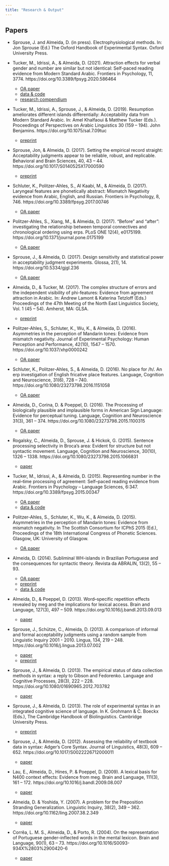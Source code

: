 ```yaml
---
title: "Research & Output"
---
```


## Papers

:::::: biblio ::::::

* [Sprouse, J. and [Almeida, D.]{.pub-me}]{.pub-author} (in press). [Electrophysiological methods]{.pub-title}. In: Jon Sprouse (Ed.) [The Oxford Handbook of Experimental Syntax]{.pub-journal}. Oxford University Press.

* [Tucker, M., Idrissi, A., & [Almeida, D]{.pub-me}]{.pub-author}. (2021). [Attraction effects for verbal gender and number are similar but not identical: Self-paced reading evidence from Modern Standard Arabic.</span> <span class="pub-journal">Frontiers in Psychology]{.pub-title}, [11]{.pub-vol}, [3774]{.pub-pages}. https://doi.org/10.3389/fpsyg.2020.586464
    * <i class="fa fa-file-pdf"></i> [OA paper](https://www.frontiersin.org/articles/10.3389/fpsyg.2020.586464/pdf) <i class="ai ai-open-access"></i>
    * <i class="ai ai-figshare"></i> [data & code](https://figshare.com/projects/Attraction_Effects_for_Verbal_Gender_and_Number_Are_Similar_but_Not_Identical_Self-Paced_Reading_Evidence_from_Modern_Standard_Arabic/18823)
    * <i class="fa fa-github"></i> [research compendium](https://github.com/diogo-almeida/TuckerIdrissiAlmeida2021)

* [Tucker, M., Idrissi, A., Sprouse, J., & [Almeida, D]{.pub-me}]{.pub-author}. (2019). [Resumption ameliorates different islands differentially: Acceptability data from Modern Standard Arabic.]{.pub-title} In: Amel Khalfaoui & Matthew Tucker (Eds.). [Proceedings of Perspectives on Arabic Linguistics 30]{.pub-journal} ([159 – 194]{.pub-pages}). John Benjamins. https://doi.org/10.1075/sal.7.09tuc
    * <i class="fa fa-file-pdf"></i> [preprint](https://www.diogoalmeida.net/papers/tucker_idrissi_almeida_2019.pdf)

* [Sprouse, Jon, & [Almeida, D]{.pub-me}]{.pub-author}. (2017). [Setting the empirical record straight: Acceptability judgments appear to be reliable, robust, and replicable.]{.pub-title} [Behavioral and Brain Sciences]{.pub-journal}, [40]{.pub-vol}, [43 – 44]{.pub-pages}. https://doi.org/10.1017/S0140525X17000590
    * <i class="fa fa-file-pdf"></i> [preprint](https://www.researchgate.net/profile/Diogo_Almeida7/publication/316408211_Setting_the_empirical_record_straight_Acceptability_judgments_appear_to_be_reliable_robust_and_replicable/links/5a07ec060f7e9b68229b4ba5/Setting-the-empirical-record-straight-Acceptability-judgments-appear-to-be-reliable-robust-and-replicable.pdf?_sg%5B0%5D=DJZmqG_tQo9_3B8xelozgtlA3PGNVnENd1w2MKW_rXiW7w12CqvZKI1f7pGRZ7mwzcL372LMStEMUinHOI5skQ.TiEvnpIoRhOkyKEiv5JOxn9PBamhfkYwrDL8A9ifs_naeRdfT1zYiwVN4ljKDRensVwZAHuFia93puTcnnkUtw&_sg%5B1%5D=8DAEeSUUKEspPHDfyDbj7vXrJydXpX-4NzKhrPGsTaTcmh8nKmpe3M9h1QLVLUY1hpu6G095fWF6RMRsY0rPXw_LT-hEOXGpE1TjHlur_XLA.TiEvnpIoRhOkyKEiv5JOxn9PBamhfkYwrDL8A9ifs_naeRdfT1zYiwVN4ljKDRensVwZAHuFia93puTcnnkUtw)

* [Schluter, K., Politzer-Ahles, S., Al Kaabi, M., & [Almeida, D]{.pub-me}]{.pub-author}. (2017). [Laryngeal features are phonetically abstract: Mismatch Negativity evidence from Arabic, English, and Russian.]{.pub-title} [Frontiers in Psychology]{.pub-journal}, [8]{.pub-vol}, [746]{.pub-pages}. https://doi.org/10.3389/fpsyg.2017.00746
    * <i class="fa fa-file-pdf"></i> [OA paper](https://www.frontiersin.org/article/10.3389/fpsyg.2017.00746/pdf)  <i class="ai ai-open-access"></i>

* [Politzer-Ahles, S., Xiang, M., & [Almeida, D]{.pub-me}]{.pub-author}. (2017). [“Before” and "after": investigating the relationship between temporal connectives and chronological ordering using [erp]{.sc}s.]{.pub-title} [PLoS ONE]{.pub-journal} [12]{.pub-vol}([4]{.pub-issue}), [e0175199]{.pub-pages}. https://doi.org/10.1371/journal.pone.0175199
    * <i class="fa fa-file-pdf"></i> [OA paper](http://journals.plos.org/plosone/article/file?id=10.1371/journal.pone.0175199&type=printable) <i class="ai ai-open-access"></i>

* [Sprouse, J., & [Almeida, D]{.pub-me}]{.pub-author}. (2017). [Design sensitivity and statistical power in acceptability judgment experiments.]{.pub-title} [Glossa]{.pub-journal}, [2]{.pub-vol}([1]{.pub-issue}), [14]{.pub-pages}. https://doi.org/10.5334/gjgl.236
    * <i class="fa fa-file-pdf"></i> [OA paper](https://www.glossa-journal.org/article/4876/galley/12326/download/) <i class="ai ai-open-access"></i>

* [[Almeida, D.]{.pub-me}, & Tucker, M]{.pub-author}. (2017). [The complex structure of errors and the independent visibility of phi-features: Evidence from agreement attraction in Arabic.]{.pub-title} In: Andrew Lamont & Katerina Tetzloff (Eds.) [Proceedings of the 47th Meeting of the North East Linguistics Society, Vol. 1]{.pub-journal} ([45 – 54]{.pub-pages}). Amherst, MA: GLSA.
    * <i class="fa fa-file-pdf"></i> [preprint](https://www.researchgate.net/profile/Diogo_Almeida7/publication/317274975_The_complex_structure_of_agreement_errors_Evidence_from_distributional_analyses_of_Agreement_Attraction_in_Arabic/links/592f730e0f7e9beee7618cce/The-complex-structure-of-agreement-errors-Evidence-from-distributional-analyses-of-Agreement-Attraction-in-Arabic.pdf?_iepl%5BhomeFeedViewId%5D=J8BMstCio7AnG6eA8m1EOFTjqJdTl507H8oJ&_iepl%5Bcontexts%5D%5B0%5D=pcfhf&_iepl%5BinteractionType%5D=publicationDownload&origin=publication_detail&ev=pub_int_prw_xdl&msrp=3pP4vniEN-e554UGWH1lOn9rptHJhQk2lRj3-x5hCtt8_iVT1qgZwH5TQR5Pn7szbBLaAXB9e9pYVyvI-j_vL-V_qYfyqQycLU4hA_FvrZSJ0wttpR1GIt3F.BF2bewA84qhsW2mjmzUzR0_lB3gC8052idJY0GBQ7WYRC2XLA_BikuEn5nHBzQyEufrxubiaiJJcktH9tEhQNkhPgUCh5b5DjvbD0g.UixZwm1os3WJw0Yj-_yQjMH-N2CliqsooLMpxlO7lDkiO93jEJ5FmIzB3O9hrbU0pkqGLXhGwGLxIkEFUpghUGUsTiASl8X89dTwAg.rILPoqlB3pnelRIjLwaZp7pm1GhGn1QNt1SLNmLptuGBextMhRkfcfk5tz8uK24VE5l2B0dKGfrs93afdw6TmBzfSXBmQ6W5ksyYIA)

* [Politzer-Ahles, S., Schluter, K., Wu, K., & [Almeida, D]{.pub-me}]{.pub-author}. (2016). [Asymmetries in the perception of Mandarin tones: Evidence from mismatch negativity.]{.pub-title} [Journal of Experimental Psychology: Human Perception and Performance]{.pub-journal}, [42]{.pub-vol}([10]{.pub-issue}), [1547 – 1570]{.pub-pages}. https://doi.org/10.1037/xhp0000242
    * <i class="fa fa-file-pdf"></i> [OA paper](https://psycnet.apa.org/fulltext/2016-24934-001.pdf) <i class="ai ai-open-access"></i>

* [Schluter, K., Politzer-Ahles, S., & [Almeida, D]{.pub-me}]{.pub-author}. (2016). [No place for /h/. An <span class="sc">erp</span> investigation of English fricative place features.]{.pub-title} [Language, Cognition and Neuroscience]{.pub-hournal}, [31]{.pub-vol}([6]{.pub-issue}), [728 – 740]{.pub-pages}. https://doi.org/10.1080/23273798.2016.1151058
    * <i class="fa fa-file-pdf"></i> [OA paper](https://www.tandfonline.com/doi/pdf/10.1080/23273798.2016.1151058?needAccess=true) <i class="ai ai-open-access"></i>

* [[Almeida, D.]{.pub-me}, Corina, D. & Poeppel, D]{.pub-author}. (2016). [The Processing of biologically plausible and implausible forms in American Sign Language: Evidence for perceptual tuning.]{.pub-title} [Language, Cognition and Neuroscience]{.pub-journal} [31]{.pub-vol}([3]{.pub-issue}), [361 – 374]{.pub-pages}. https://doi.org/10.1080/23273798.2015.1100315
    * <i class="fa fa-file-pdf"></i> [OA paper](https://www.tandfonline.com/doi/pdf/10.1080/23273798.2015.1100315?needAccess=true) <i class="ai ai-open-access"></i>

* [Rogalsky, C., [Almeida, D.]{.pub-me}, Sprouse, J. & Hickok, G]{.pub-author}. (2015). [Sentence processing selectivity in Broca’s area: Evident for structure but not syntactic movement.]{.pub-title} [Language, Cognition and Neuroscience]{.pub-journal}, [30]{.pub-vol}([10]{.pub-issue}), [1326 – 1338]{.pub-pages}. https://doi.org/10.1080/23273798.2015.1066831
    * <i class="fa fa-file-pdf"></i> [paper](https://www.researchgate.net/profile/Diogo_Almeida7/publication/281107689_Sentence_processing_selectivity_in_Broca%27s_area_evident_for_structure_but_not_syntactic_movement/links/55d5cd9f08aec156b9a53fa5/Sentence-processing-selectivity-in-Brocas-area-evident-for-structure-but-not-syntactic-movement.pdf?_sg%5B0%5D=BGloN6HieTIjTXU-H-CYV3obgP3n-YwHfy_O3Zj9BSB2ix_JCJ6-4-3QV4bOkEklRa9t6Xwa7YV3exC8fu6zzQ.8YKXGun8HsogPWrQlYtIZm067W4YqucwMjq0BrhUidllZUstPJGYUq5FnWAgLKsGxyQ06tYcUoogyRZjwgacBQ&_sg%5B1%5D=ixvS3BaP5lifZPhXP_ZeAZrONWvI2rg216dQfR7HE2qtP6RuJjy-FBGSSSq-NWUs-MvkZGYFiHVt2oi71qeidCVsif1PT_DXK1orYFNYismx.8YKXGun8HsogPWrQlYtIZm067W4YqucwMjq0BrhUidllZUstPJGYUq5FnWAgLKsGxyQ06tYcUoogyRZjwgacBQ&_iepl=)

* [Tucker, M., Idrissi, A., & [Almeida, D]{.pub-me}]{.pub-author}. (2015). [Representing number in the real–time processing of agreement: Self–paced reading evidence from Arabic.]{.pub-title} [Frontiers in Psychology – Language Sciences]{.pub-journal}, [6]{.pub-vol}:[347]{.pub-pages}. https://doi.org/10.3389/fpsyg.2015.00347
    * <i class="fa fa-file-pdf"></i> [OA paper](http://journal.frontiersin.org/article/10.3389/fpsyg.2015.00347/pdf) <i class="ai ai-open-access"></i>
    * <i class="ai ai-figshare"></i> [data & code](https://figshare.com/articles/dataset/_Representing_number_in_the_real-time_processing_of_agreement_Self-paced_reading_evidence_from_Arabic_Compressed_data_in_RData_format_for_direct_download_/4584331)

* [Politzer-Ahles, S., Schluter, K., Wu, K., & [Almeida, D]{.pub-me}]{.pub-author}. (2015). [Asymmetries in the perception of Mandarin tones: Evidence from mismatch negativity.]{.pub-title} In The Scottish Consortium for ICPhS 2015 (Ed.), [Proceedings of the 18th International Congress of Phonetic Sciences]{.pub-journal}. Glasgow, UK: University of Glasgow.
    * <i class="fa fa-file-pdf"></i> [OA paper](https://www.internationalphoneticassociation.org/icphs-proceedings/ICPhS2015/Papers/ICPHS0380.pdf) <i class="ai ai-open-access"></i>

* [[Almeida, D]{.pub-me}]{.pub-author}. (2014). [Subliminal WH-islands in Brazilian Portuguese and the consequences for syntactic theory.]{.pub-title} [Revista da ABRALIN]{.pub-journal}, [13]{.pub-vol}([2]{.pub-issue}), [55 – 93]{.pub-pages}.
    * <i class="fa fa-file-pdf"></i> [OA paper](http://revista.abralin.org/index.php/abralin/article/view/1187/1110) <i class="ai ai-open-access"></i>
    * <i class="fa fa-file-pdf"></i> [preprint](http://ling.auf.net/lingbuzz/002240/)
    * <i class="ai ai-figshare"></i> [data & code](https://figshare.com/articles/Data_Analysis_scripts_and_materials_for_Almeida_D_2014_Subliminal_wh-islands_in_Brazilian_Portuguese_and_the_consequences_for_syntactic_theory_Revista_da_ABRALIN_13_2_55-91_/7586675)

* [[Almeida, D.]{.pub-me}, & Poeppel, D]{.pub-author}. (2013). [Word–specific repetition effects revealed by [meg]{.sc} and the implications for lexical access.]{.pub-title} [Brain and Language]{.pub-journal}, [127]{.pub-vol}([3]{.pub-issue}), [497 – 509]{.pub-pages}. https://doi.org/10.1016/j.bandl.2013.09.013
    * <i class="fa fa-file-pdf"></i> [paper](https://drive.google.com/open?id=0B36GYIWWvWmTTmhPeWNBOFkwNmc)

* [Sprouse, J., Schütze, C., [Almeida, D]{.pub-me}]{.pub-author}. (2013). [A comparison of informal and formal acceptability judgments using a random sample from Linguistic Inquiry 2001 - 2010.]{.pub-title} [Lingua]{.pub-journal}, [134]{.pub-vol}, [219 – 248]{.pub-pages}. https://doi.org/10.1016/j.lingua.2013.07.002
    * <i class="fa fa-file-pdf"></i> [paper](https://drive.google.com/open?id=0B36GYIWWvWmTd2sxUkZwWGpNRkk)
    * <i class="fa fa-file-pdf"></i> [preprint](http://ling.auf.net/lingbuzz/001352)

* [Sprouse, J., & [Almeida, D]{.pub-me}]{.pub-author}. (2013). [The empirical status of data collection methods in syntax: a reply to Gibson and Fedorenko.]{.pub-title} [Language and Cognitive Processes]{.pub-journal}, [28]{.pub-vol}([3]{.pub-issue}), [222 – 228]{.pub-pages}. https://doi.org/10.1080/01690965.2012.703782
    * <i class="fa fa-file-pdf"></i> [paper](https://drive.google.com/open?id=0B36GYIWWvWmTWDR5dTI4MnN5bkE)

* [Sprouse, J., & [Almeida, D]{.pub-me}]{.pub-author}. (2013). [The role of experimental syntax in an integrated cognitive science of language.]{.pub-title} In K. Grohmann & C. Boeckx (Eds.), [The Cambridge Handbook of Biolinguistics]{.pub-journal}. Cambridge University Press.
    * <i class="fa fa-file-pdf"></i> [preprint](https://drive.google.com/open?id=0B36GYIWWvWmTclc3TEFtRjJCcDQ)

* [Sprouse, J., & [Almeida, D]{.pub-me}]{.pub-author}. (2012). [Assessing the reliability of textbook data in syntax: Adger’s Core Syntax.]{.pub-title} [Journal of Linguistics]{.pub-journal}, [48]{.pub-vol}([3]{.pub-issue}), [609 – 652]{.pub-pages}. https://doi.org/10.1017/S0022226712000011
    * <i class="fa fa-file-pdf"></i> [paper](https://drive.google.com/open?id=0B36GYIWWvWmTUHZXdjBpU1EtOW8)

* [Lau, E., [Almeida, D.]{.pub-me}, Hines, P. & Poeppel, D]{.pub-author}. (2009). [A lexical basis for N400 context effects: Evidence from [meg]{.sc}]{.pub-title}. [Brain and Language]{.pub-journal}, [111]{.pub-vol}([3]{.pub-issue}), [161 – 172]{.pub-pages}. https://doi.org/10.1016/j.bandl.2009.08.007
    * <i class="fa fa-file-pdf"></i> [paper](https://drive.google.com/open?id=0B36GYIWWvWmTSHFUM3FNQ3lUNkU)

* [[Almeida, D.]{.pub-me} & Yoshida, Y]{.pub-author}. (2007). [A problem for the Preposition Stranding Generalization.]{.pub-title} [Linguistic Inquiry]{.pub-journal}, [38]{.pub-vol}([2]{.pub-issue}), [349 – 362]{.pub-pages}. https://doi.org/10.1162/ling.2007.38.2.349
    * <i class="fa fa-file-pdf"></i> [paper](https://drive.google.com/open?id=0B36GYIWWvWmTVVpPR1NKbXE3NGs)

* [Corrêa, L. M. S., [Almeida, D.]{.pub-me}, & Porto, R]{.pub-author}. (2004). [On the representation of Portuguese gender–inflected words in the mental lexicon.]{.pub-title} [Brain and Language]{.pub-journal}, [90]{.pub-vol}([1]{.pub-issue}), [63 – 73]{.pub-pages}. https://doi.org/10.1016/S0093-934X%2803%2900420-6
    * <i class="fa fa-file-pdf"></i> [paper](https://drive.google.com/open?id=0B36GYIWWvWmTMm51eWx4RU9vVUk)

::::::::::::::::::::

